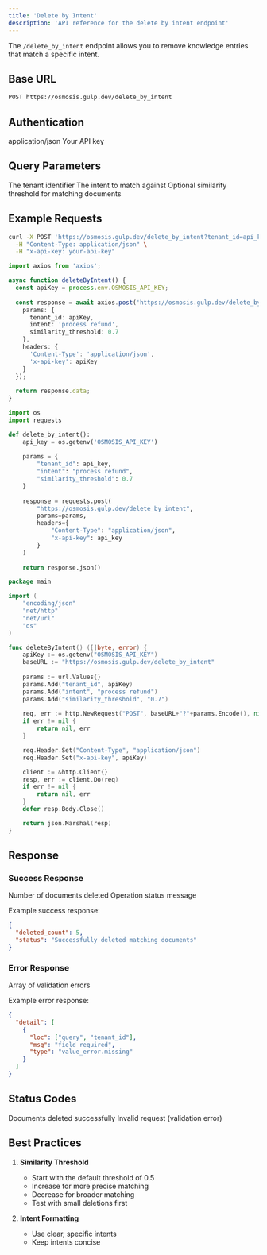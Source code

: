 ```yaml
---
title: 'Delete by Intent'
description: 'API reference for the delete by intent endpoint'
---
```


The `/delete_by_intent` endpoint allows you to remove knowledge entries that match a specific intent.

## Base URL

```bash
POST https://osmosis.gulp.dev/delete_by_intent
```

## Authentication

<RequestHeader>
  <HeaderParameter name="Content-Type" required type="string">
    application/json
  </HeaderParameter>
  <HeaderParameter name="x-api-key" required type="string">
    Your API key
  </HeaderParameter>
</RequestHeader>

## Query Parameters

<ParamField query="tenant_id" type="string" required initialValue="your-api-key">
  The tenant identifier
</ParamField>

<ParamField query="intent" type="string" required initialValue="process refund">
  The intent to match against
</ParamField>

<ParamField query="similarity_threshold" type="number" default="0.5" initialValue={0.7}>
  Optional similarity threshold for matching documents
</ParamField>

## Example Requests

<CodeGroup>

```bash cURL
curl -X POST 'https://osmosis.gulp.dev/delete_by_intent?tenant_id=api_key&intent=process%20refund&similarity_threshold=0.7' \
  -H "Content-Type: application/json" \
  -H "x-api-key: your-api-key"
```

```typescript TypeScript
import axios from 'axios';

async function deleteByIntent() {
  const apiKey = process.env.OSMOSIS_API_KEY;
  
  const response = await axios.post('https://osmosis.gulp.dev/delete_by_intent', null, {
    params: {
      tenant_id: apiKey,
      intent: 'process refund',
      similarity_threshold: 0.7
    },
    headers: {
      'Content-Type': 'application/json',
      'x-api-key': apiKey
    }
  });
  
  return response.data;
}
```

```python Python
import os
import requests

def delete_by_intent():
    api_key = os.getenv('OSMOSIS_API_KEY')
    
    params = {
        "tenant_id": api_key,
        "intent": "process refund",
        "similarity_threshold": 0.7
    }
    
    response = requests.post(
        "https://osmosis.gulp.dev/delete_by_intent",
        params=params,
        headers={
            "Content-Type": "application/json",
            "x-api-key": api_key
        }
    )
    
    return response.json()
```

```go Go
package main

import (
    "encoding/json"
    "net/http"
    "net/url"
    "os"
)

func deleteByIntent() ([]byte, error) {
    apiKey := os.getenv("OSMOSIS_API_KEY")
    baseURL := "https://osmosis.gulp.dev/delete_by_intent"
    
    params := url.Values{}
    params.Add("tenant_id", apiKey)
    params.Add("intent", "process refund")
    params.Add("similarity_threshold", "0.7")
    
    req, err := http.NewRequest("POST", baseURL+"?"+params.Encode(), nil)
    if err != nil {
        return nil, err
    }

    req.Header.Set("Content-Type", "application/json")
    req.Header.Set("x-api-key", apiKey)

    client := &http.Client{}
    resp, err := client.Do(req)
    if err != nil {
        return nil, err
    }
    defer resp.Body.Close()

    return json.Marshal(resp)
}
```

</CodeGroup>

## Response

### Success Response

<ResponseField name="deleted_count" type="number" required>
  Number of documents deleted
</ResponseField>

<ResponseField name="status" type="string" required>
  Operation status message
</ResponseField>

Example success response:

```json
{
  "deleted_count": 5,
  "status": "Successfully deleted matching documents"
}
```

### Error Response

<ResponseField name="detail" type="array" required>
  Array of validation errors
</ResponseField>

Example error response:

```json
{
  "detail": [
    {
      "loc": ["query", "tenant_id"],
      "msg": "field required",
      "type": "value_error.missing"
    }
  ]
}
```

## Status Codes

<ResponseStatus code={200} status="OK">
  Documents deleted successfully
</ResponseStatus>

<ResponseStatus code={422} status="Unprocessable Entity">
  Invalid request (validation error)
</ResponseStatus>

## Best Practices

1. **Similarity Threshold**
   - Start with the default threshold of 0.5
   - Increase for more precise matching
   - Decrease for broader matching
   - Test with small deletions first

2. **Intent Formatting**
   - Use clear, specific intents
   - Keep intents concise